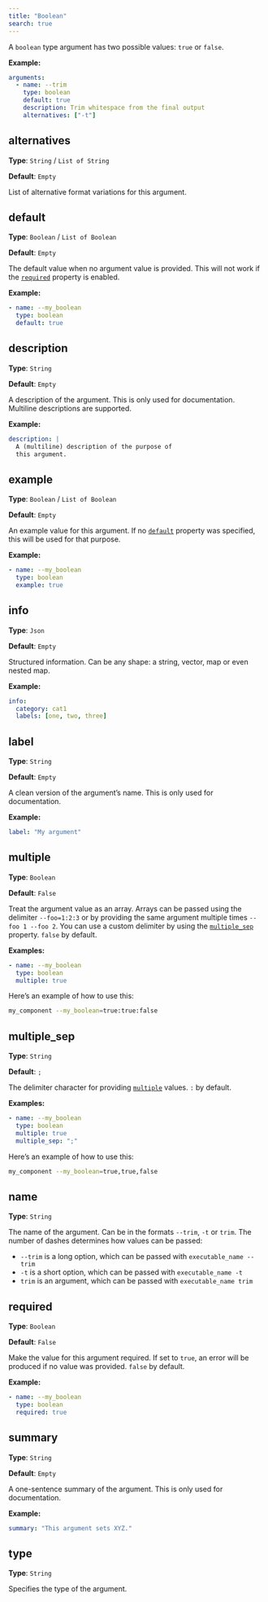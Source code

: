 ```yaml
---
title: "Boolean"
search: true
---
```


A `boolean` type argument has two possible values: `true` or `false`.

**Example:**

```yaml
arguments:
  - name: --trim
    type: boolean
    default: true
    description: Trim whitespace from the final output
    alternatives: ["-t"]

```

## alternatives

**Type**: `String` / `List of String`

**Default**: `Empty`

List of alternative format variations for this argument.

## default

**Type**: `Boolean` / `List of Boolean`

**Default**: `Empty`

The default value when no argument value is provided. This will not work if the [`required`](#required) property is enabled.

**Example:**

```yaml
- name: --my_boolean
  type: boolean
  default: true

```

## description

**Type**: `String`

**Default**: `Empty`

A description of the argument. This is only used for documentation. Multiline descriptions are supported.

**Example:**

```yaml
description: |
  A (multiline) description of the purpose of
  this argument.
```

## example

**Type**: `Boolean` / `List of Boolean`

**Default**: `Empty`

An example value for this argument. If no [`default`](#default) property was specified, this will be used for that purpose.

**Example:**

```yaml
- name: --my_boolean
  type: boolean
  example: true

```

## info

**Type**: `Json`

**Default**: `Empty`

Structured information. Can be any shape: a string, vector, map or even nested map.

**Example:**

```yaml
info:
  category: cat1
  labels: [one, two, three]
```

## label

**Type**: `String`

**Default**: `Empty`

A clean version of the argument's name. This is only used for documentation.

**Example:**

```yaml
label: "My argument"
```

## multiple

**Type**: `Boolean`

**Default**: `False`

Treat the argument value as an array. Arrays can be passed using the delimiter `--foo=1:2:3` or by providing the same argument multiple times `--foo 1 --foo 2`. You can use a custom delimiter by using the [`multiple_sep`](#multiple_sep) property. `false` by default.

**Examples:**

```yaml
- name: --my_boolean
  type: boolean
  multiple: true

```

Here's an example of how to use this:

```bash
my_component --my_boolean=true:true:false
```

## multiple_sep

**Type**: `String`

**Default**: `;`

The delimiter character for providing [`multiple`](#multiple) values. `:` by default.

**Examples:**

```yaml
- name: --my_boolean
  type: boolean
  multiple: true
  multiple_sep: ";"

```

Here's an example of how to use this:

```bash
my_component --my_boolean=true,true,false
```

## name

**Type**: `String`

The name of the argument. Can be in the formats `--trim`, `-t` or `trim`. The number of dashes determines how values can be passed:  

  - `--trim` is a long option, which can be passed with `executable_name --trim`
  - `-t` is a short option, which can be passed with `executable_name -t`
  - `trim` is an argument, which can be passed with `executable_name trim`  


## required

**Type**: `Boolean`

**Default**: `False`

Make the value for this argument required. If set to `true`, an error will be produced if no value was provided. `false` by default.

**Example:**

```yaml
- name: --my_boolean
  type: boolean
  required: true

```

## summary

**Type**: `String`

**Default**: `Empty`

A one-sentence summary of the argument. This is only used for documentation.

**Example:**

```yaml
summary: "This argument sets XYZ."
```

## type

**Type**: `String`

Specifies the type of the argument.
